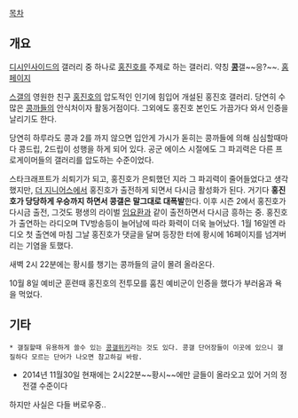 [[목차]]
== 개요 ==
[[디시인사이드]]의 갤러리 중 하나로 [[홍진호]]를 주제로 하는 갤러리. 약칭 '''[[콩]]'''갤~~응?~~. [http://gall.dcinside.com/board/lists/?id=hongjinho 홈페이지]

[[스갤]]의 영원한 친구 [[홍진호]]의 압도적인 인기에 힘입어 개설된 홍진호 갤러리. 당연히 수 많은 [[콩까]]들의 안식처이자 활동거점이다. 그외에도 홍진호 본인도 가끔가다 와서 인증을 날리기도 한다.

당연히 하루라도 콩과 2를 까지 않으면 입안게 가시가 돋히는 콩까들에 의해 심심할때마다 콩드립, 2드립이 성행을 하게 되어 있다. 공군 에이스 시절에도 그 파괴력은 다른 프로게이머들의 갤러리를 압도하는 수준이었다.

스타크래프트가 쇠퇴기가 되고, 홍진호가 은퇴했던 지라 그 파괴력이 줄어들었다고 생각했지만, [[더 지니어스]]에서 홍진호가 출전하게 되면서 다시금 활성화가 된다. 거기다 '''홍진호가 당당하게 우승까지 하면서 콩갤은 말그대로 대폭발'''한다. 이후 시즌 2에서 홍진호가 다시금 출전, 그것도 평생의 라이벌 [[임요환]]과 같이 출전하면서 다시금 흥하는 중. 홍진호가 출연하는 라디오며 TV방송등이 늘어남에 따라 화력이 더욱 늘어났다. 1월 16일엔 라디오 첫 출연에 마침 그날 홍진호가 댓글을 달며 등장한 터에 황시에 16페이지를 넘겨버리는 기염을 토했다.

새벽 2시 22분에는 황시를 챙기는 콩까들의 글이 몰려 올라온다.

10월 8일 예비군 훈련때 홍진호의 전투모를 훔친 예비군이 인증을 했다가 부러움과 욕을 먹었다. 

== 기타 ==
 * 갤질할때 유용하게 쓸수 있는 [http://konggall.oa.to 콩갤위키]라는 것도 있다. 콩갤 단어장들이 이곳에 있으니 갤질하다 모르는 단어가 나오면 참고하길 바람.

*2014년 11월30일 현재에는 2시22분~~황시~~에만 글들이 올라오고 있어 거의 정전갤 수준이다
하지만 사실은 다들 버로우중..
